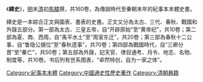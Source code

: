 {{Unreferenced|time=2021-09-16T14:31:28+00:00}}
《'''繹史'''》，[[明|明]]末[[清|清]]初[[馬驌|馬驌]]撰，共160卷，為傳說時代至秦朝末年的紀事本末體史書。

繹史是一本綜合正文與圖表、書表的史書。正文又分為太古、三代、春秋、戰國和外錄五部分。第一部為太古、三皇五帝，自“开辟原始”至“黄帝纪”，共10卷；第二部為夏、商、西周，自“禹平水土”至“周室东迁”，共20卷；第三部為春秋十二公事，自“鲁隐公摄位”至“春秋遗事”，共70卷；第四部為戰國時代，自“三卿分晋”至“秦亡”，共50卷；第五部為外錄，記天官、律目通考、月令、地志、名物、制度等，共10卷。书后列有世系图表，“卓然特创，自为一家之体”。

[[Category:紀事本末體|Category:紀事本末體]]
[[Category:中國通史性歷史著作|Category:中國通史性歷史著作]]
[[Category:清朝典籍|Category:清朝典籍]]
